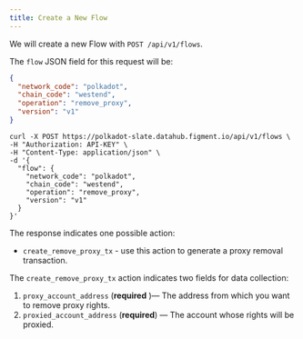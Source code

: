 ```yaml
---
title: Create a New Flow
---
```


We will create a new Flow with `POST /api/v1/flows`.

The `flow` JSON field for this request will be:

```json
{
  "network_code": "polkadot",
  "chain_code": "westend",
  "operation": "remove_proxy",
  "version": "v1"
}
```

```text
curl -X POST https://polkadot-slate.datahub.figment.io/api/v1/flows \
-H "Authorization: API-KEY" \
-H "Content-Type: application/json" \
-d '{
  "flow": {
    "network_code": "polkadot",
    "chain_code": "westend",
    "operation": "remove_proxy",
    "version": "v1"
  }
}'
```

The response indicates one possible action:

- `create_remove_proxy_tx` - use this action to generate a proxy removal transaction.

The `create_remove_proxy_tx` action indicates two fields for data collection:

1. `proxy_account_address` (**required** )— The address from which you want to remove proxy rights.
2. `proxied_account_address` (**required**) — The account whose rights will be proxied.
